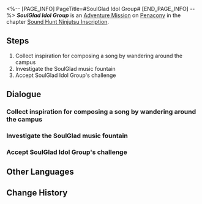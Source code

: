 <%-- [PAGE_INFO]
PageTitle=#SoulGlad Idol Group#
[END_PAGE_INFO] --%>
{{Stub|Dialogue.}}
{{Mission Infobox
|id            = 8026113
|title         = 
|image         = <!--Mission SoulGlad Idol Group.png-->
|type          = Adventure
|event_name    = 
|chapter       = Sound Hunt Ninjutsu Inscription
|requirements  = {{subst:void|<!--Unknown: {"Type":"Manual"}-->}}
|summary       = <!--official mission summary from Fate's Atlas-->
|characters    = Trailblazer
|startLocation = [[Penacony]] - [[Penacony Paperfold University College]]
|world         = Penacony
|area          = Penacony Paperfold University College
|prev          = 
|next          = 
|rewards       = Credit*5,000
}}
'''''SoulGlad Idol Group''''' is an [[Adventure Mission]] on [[Penacony]] in the chapter [[Sound Hunt Ninjutsu Inscription]].

==Steps==
# Collect inspiration for composing a song by wandering around the campus
# Investigate the SoulGlad music fountain
# Accept SoulGlad Idol Group's challenge

<!--
==Gameplay Notes==

--><!--
==Trial Character==

-->
==Dialogue==
{{Stub Dialogue}}

===Collect inspiration for composing a song by wandering around the campus===
{{Mission Description|type=adventure|location=Penacony Paperfold University College|You've become the manager of the music party's performing band, and now your band needs to complete 3 performances on the stage in the middle of the campus.<br />Wander around the campus to help Rappa collect inspiration for composing.}}
{{Dialogue Start}}
:{{tx}}
{{Dialogue End}}

===Investigate the SoulGlad music fountain===
{{Mission Description|type=adventure|location=Penacony Paperfold University College|update|You've become the manager of the music party's performing band, and now your band needs to complete 3 performances on the stage in the middle of the campus.<br />Carefully check the exact details about the SoulGlad music fountain.}}
{{Dialogue Start}}
:{{tx}}
{{Dialogue End}}

===Accept SoulGlad Idol Group's challenge===
{{Mission Description|type=adventure|location=Penacony Paperfold University College|update|You've become the manager of the music party's performing band, and now your band needs to complete 3 performances on the stage in the middle of the campus.<br />Obtain a record of SoulGlad Idol Group's beats to help Rappa collect inspiration for composing.}}
{{Dialogue Start}}
:{{tx}}
{{Dialogue End}}

==Other Languages==
{{Other Languages
|en   = SoulGlad Idol Group
|zhs  = 苏乐达天团
|zht  = 蘇樂達天團
|ja   = レジェンダリー・スラーダバンド
|ko   = 솔글래드 아이돌 그룹
|es   = Grupo de Ídolos FelizAlma
|fr   = Groupe Félicitâme
|ru   = Команда «Услады»
|th   = วงไอดอล SoulGlad
|vi   = Thiên Đoàn SoulGlad
|de   = SeelFroh-Idolgruppe
|id   = Grup Idola SoulGlad
|pt   = Grupo de P-pop da FelizAlma
}}

==Change History==
{{Change History|2.6}}
